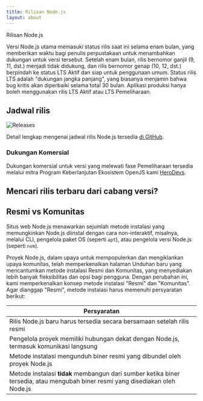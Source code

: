 ```yaml
---
title: Rilisan Node.js
layout: about
---
```


Rilisan Node.js

Versi Node.js utama memasuki status rilis saat ini selama enam bulan, yang memberikan waktu bagi penulis perpustakaan untuk menambahkan dukungan untuk versi tersebut. Setelah enam bulan, rilis bernomor ganjil (9, 11, dst.) menjadi tidak didukung, dan rilis bernomor genap (10, 12, dst.) berpindah ke status LTS Aktif dan siap untuk penggunaan umum. Status rilis LTS adalah "dukungan jangka panjang", yang biasanya menjamin bahwa bug kritis akan diperbaiki selama total 30 bulan. Aplikasi produksi hanya boleh menggunakan rilis LTS Aktif atau LTS Pemeliharaan.

## Jadwal rilis

![Releases](https://raw.githubusercontent.com/nodejs/Release/main/schedule.svg?sanitize=true)

Detail lengkap mengenai jadwal rilis Node.js tersedia [di GitHub](https://github.com/nodejs/release#release-schedule).

### Dukungan Komersial

Dukungan komersial untuk versi yang melewati fase Pemeliharaan tersedia melalui mitra Program Keberlanjutan Ekosistem OpenJS kami [HeroDevs](https://herodevs.com/).

## Mencari rilis terbaru dari cabang versi?

<DownloadReleasesTable />

## Resmi vs Komunitas

Situs web Node.js menawarkan sejumlah metode instalasi yang memungkinkan Node.js diinstal dengan cara non-interaktif, misalnya, melalui CLI, pengelola paket OS (seperti `apt`), atau pengelola versi Node.js (seperti `nvm`).

Proyek Node.js, dalam upaya untuk mempopulerkan dan mengiklankan upaya komunitas, telah memperkenalkan halaman Unduhan baru yang mencantumkan metode instalasi Resmi dan Komunitas, yang menyediakan lebih banyak fleksibilitas dan opsi bagi pengguna.
Dengan perubahan ini, kami memperkenalkan konsep metode instalasi "Resmi" dan "Komunitas". Agar dianggap "Resmi", metode instalasi harus memenuhi persyaratan berikut:

| Persyaratan                                                                                                                    |
| ------------------------------------------------------------------------------------------------------------------------------ |
| Rilis Node.js baru harus tersedia secara bersamaan setelah rilis resmi                                                         |
| Pengelola proyek memiliki hubungan dekat dengan Node.js, termasuk komunikasi langsung                                          |
| Metode instalasi mengunduh biner resmi yang dibundel oleh proyek Node.js                                                       |
| Metode instalasi **tidak** membangun dari sumber ketika biner tersedia, atau mengubah biner resmi yang disediakan oleh Node.js |
